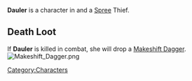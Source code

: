 {{Character
| race = Human
| location = Havaria - Murder Bay
| faction = spree
| title = Thief
}}

{{quote|There are plenty of jobs for the adventurous type in Havaria, but it takes a special kind of nerve to cut purses, and Dauler has it in spades.|Dauler's Compendium Description}}'''Dauler''' is a character in {{Gamename}} and a [[Spree]] Thief.

== Death Loot ==
If '''Dauler''' is killed in combat, she will drop a [[Makeshift Dagger]].
[[File:Makeshift Dagger.png|none|thumb]]
<br />
[[Category:Characters]]